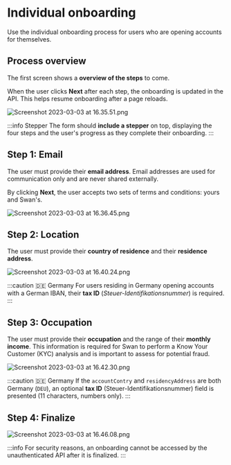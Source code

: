 
# Individual onboarding

Use the individual onboarding process for users who are opening accounts for themselves.

## Process overview

The first screen shows a **overview of the steps** to come.

When the user clicks **Next** after each step, the onboarding is updated in the API.
This helps resume onboarding after a page reloads.

![Screenshot 2023-03-03 at 16.35.51.png](./images/individual/flow.png)

:::info Stepper
The form should **include a stepper** on top, displaying the four steps and the user's progress as they complete their onboarding.
:::

## Step 1: Email

The user must provide their **email address**.
Email addresses are used for communication only and are never shared externally.

By clicking **Next**, the user accepts two sets of terms and conditions: yours and Swan's.

![Screenshot 2023-03-03 at 16.36.45.png](./images/individual/email.png)

## Step 2: Location

The user must provide their **country of residence** and their **residence address**.

![Screenshot 2023-03-03 at 16.40.24.png](images/individual/location.png)

:::caution 🇩🇪 Germany
For users residing in Germany opening accounts with a German IBAN, their **tax ID** (*Steuer-Identifikationsnummer*) is required.
:::

## Step 3: Occupation

The user must provide their **occupation** and the range of their **monthly income**.
This information is required for Swan to perform a Know Your Customer (KYC) analysis and is important to assess for potential fraud.

![Screenshot 2023-03-03 at 16.42.30.png](./images/individual/occupation.png)

:::caution 🇩🇪 Germany
If the `accountContry` and `residencyAddress` are both Germany (`DEU`), an optional **tax ID** (Steuer-Identifikationsnummer) field is presented (11 characters, numbers only).
:::

## Step 4: Finalize

<PartialExample />

![Screenshot 2023-03-03 at 16.46.08.png](./images/individual/finalize.png)

:::info
For security reasons, an onboarding cannot be accessed by the unauthenticated API after it is finalized.
:::
